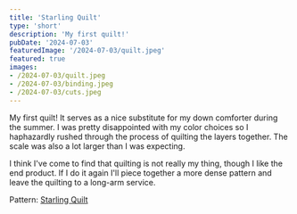 ```yaml
---
title: 'Starling Quilt'
type: 'short'
description: 'My first quilt!'
pubDate: '2024-07-03'
featuredImage: '/2024-07-03/quilt.jpeg'
featured: true
images:
- /2024-07-03/quilt.jpeg
- /2024-07-03/binding.jpeg
- /2024-07-03/cuts.jpeg
---
```


My first quilt! It serves as a nice substitute for my down comforter 
during the summer. I was pretty disappointed with my color choices so I
haphazardly rushed through the process of quilting the layers together. The scale
was also a lot larger than I was expecting.

I think I've come to find that quilting is not really my thing, though I like the
end product. If I do it again I'll piece together a more dense pattern and leave
the quilting to a long-arm service. 

Pattern: [Starling Quilt](https://suzyquilts.com/shop/starling-quilt-pattern-download/)